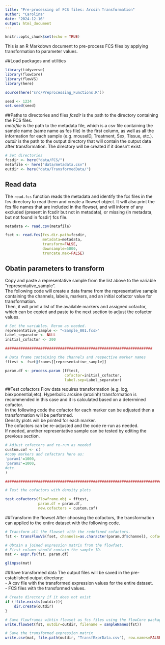 ```yaml
---
title: "Pre-processing of FCS files: Arcsih Transformation"
author: "Carolina"
date: "2024-12-16"
output: html_document
---
```


```r
knitr::opts_chunk$set(echo = TRUE)
```

This is an R Markdown document to pre-process FCS files by applying transformation to parameter values. 

##Load packages and utilities
```r

library(tidyverse)
library(flowCore)
library(flowVS)
library(here)

source(here("src/Preprocessing_Functions.R"))

seed <- 1234
set.seed(seed)

```

##Paths to directories and files
*fcsdir* is the path to the directory containing the FCS files. \
*metafile* is the path to the metadata file, which is a csv file containing the sample name (same name as fcs file) in the first column, as well as all the information for each sample (e.g. mouseID, Treatment, Sex, Tissue, etc.). \
*outdir* is the path to the output directory that will contain the output data after transformation. The directory will be created if it doesn't exist.

```r
# Set directories
fcsdir <- here("data/FCS/")
metafile <- here("data/metadata.csv")
outdir <- here("data/TransformedData/")

```

## Read data
The `read.fcs` function reads the metadata and identify the fcs files in the fcs directory to read them and create a flowset object. It will also print the fcs file names that are included in the flowset, and will inform of any excluded (present in fcsdir but not in metadata), or missing (in metadata, but not found in fcsdir) fcs file.

```r

metadata <- read.csv(metafile)

fset <- read.fcs(fcs.dir.path=fcsdir,
                 metadata=metadata,
                 transform=FALSE,
                 downsample=5000,
                 truncate.max=FALSE)

```

## Obatin parameters to transform
Copy and paste a representative sample from the list above to the variable "representative_sample". \
The following code will create a data frame from the representative sample containing the channels, labels, markers, and an initial cofactor value for transformation. \
Then, it will print a list of the available markers and assigned cofactor, which can be copied and paste to the next section to adjust the cofactor values.

```r
# Set the variables. Rerun as needed.
representative_sample <- "<Sample_001.fcs>"
Label_separator <- NULL
initial_cofactor <- 200

###################################################################

# Data frame containing the channels and respective marker names
fftest <- fset@frames[[representative_sample]]

param.df <- process.param (fftest,
                           cofactor=initial_cofactor,
                           label.sep=Label_separator)

```

##Test cofactors
Flow data requires transformation (e.g. log, biexponential,etc). Hyperbolic arcsine (arcsinh) transformation is recommended in this case and it is calculated based on a determined cofactor. \
In the following code the cofactor for each marker can be adjusted then a transformation will be performed. \
Density plots will be printed for each marker. \
The cofactors can be re-adjusted and the code re-run as needed. \
If needed, another representative sample can be tested by editing the previous section.
```r

# Adjust cofactors and re-run as needed
custom.cof <- c(
#copy markers and cofactors here as:
'param1'=1000,
'param2'=1000,
#etc.
)

##############################################################################

# Test the cofactors with density plots

test.cofactors(flowframe.obj = fftest,
               param.df = param.df,
               new.cofactors = custom.cof)

```

##Transform the flowset
After choosing the cofactors, the transformation can applied to the entire dataset with the following code.
```r

# Transform all the flowset with the redefined cofactors.
fst <- transFlowVS(fset, channels=as.character(param.df$channel), cofactor=param.df$cofactor)

# Obtain a joined expression matrix from the flowfset.
# First column should contain the sample ID.
mat <- expr.fs(fst, param.df)

glimpse(mat)

```

##Save transformed data
The output files will be saved in the pre-established output directory: \
- A csv file with the transformed expression values for the entire dataset. \
- FCS files with the transformed values.
```r

# Create directory if it does not exist
if (!file.exists(outdir)){
    dir.create(outdir)
}

# Save flowframes wihtin flowset as fcs files using the flowCore package
write.flowSet(fst, outdir=outdir, filename = sampleNames(fst))

# Save the transformed expression matrix
write.csv(mat, file.path(outdir, "TransfExprData.csv"), row.names=FALSE)

```

